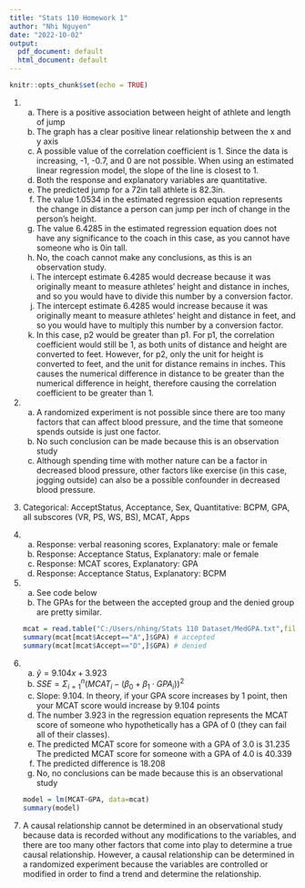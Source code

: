---
title: "Stats 110 Homework 1"
author: "Nhi Nguyen"
date: "2022-10-02"
output:
  pdf_document: default
  html_document: default
---

```{r setup, include=FALSE}
knitr::opts_chunk$set(echo = TRUE)
```

1. a. There is a positive association between height of athlete and length of jump
   b. The graph has a clear positive linear relationship between the x and y axis
   c. A possible value of the correlation coefficient is 1. Since the data is increasing, -1, -0.7, and 0 are not possible. When using an estimated linear regression model, the slope of the line is closest to 1. 
   d. Both the response and explanatory variables are quantitative.
   e. The predicted jump for a 72in tall athlete is 82.3in.
   f. The value 1.0534 in the estimated regression equation represents the change in distance a person can jump per inch of change in the person's height.
   g. The value 6.4285 in the estimated regression equation does not have any significance to the coach in this case, as you cannot have someone who is 0in tall.
   h. No, the coach cannot make any conclusions, as this is an observation study.
   i. The intercept estimate 6.4285 would decrease because it was originally meant to measure athletes' height and distance in inches, and so you would have to divide this number by a conversion factor.
   j. The intercept estimate 6.4285 would increase because it was originally meant to measure athletes' height and distance in feet, and so you would have to multiply this number by a conversion factor.
   k. In this case, p2 would be greater than p1. For p1, the correlation coefficient would still be 1, as both units of distance and height are converted to feet. However, for p2, only the unit for height is converted to feet, and the unit for distance remains in inches. This causes the numerical difference in distance to be greater than the numerical difference in height, therefore causing the correlation coefficient to be greater than 1.
   
2. a. A randomized experiment is not possible since there are too many factors that can affect blood pressure, and the time that someone spends outside is just one factor.
   b. No such conclusion can be made because this is an observation study
   c. Although spending time with mother nature can be a factor in decreased blood pressure, other factors like exercise (in this case, jogging outside) can also be a possible confounder in decreased blood pressure.

3. Categorical: AcceptStatus, Acceptance, Sex, 
   Quantitative: BCPM, GPA, all subscores (VR, PS, WS, BS), MCAT, Apps
   
4. a. Response: verbal reasoning scores, Explanatory: male or female
   b. Response: Acceptance Status, Explanatory: male or female
   c. Response: MCAT scores, Explanatory: GPA
   d. Response: Acceptance Status, Explanatory: BCPM

5. a. See code below 
   b. The GPAs for the between the accepted group and the denied group are pretty similar.    
```{r}
mcat = read.table("C:/Users/nhing/Stats 110 Dataset/MedGPA.txt",fill=TRUE,header=TRUE)
summary(mcat[mcat$Accept=="A",]$GPA) # accepted
summary(mcat[mcat$Accept=="D",]$GPA) # denied
```

6. a. $\hat{y} = 9.104x + 3.923$
   b. $SSE = \Sigma_{i=1}^{n} (MCAT_{i} - (\beta_{0} + \beta_{1} \cdot GPA_{i}))^{2}$
   c. Slope: 9.104. In theory, if your GPA score increases by 1 point, then your MCAT score would increase by 9.104 points
   d. The number 3.923 in the regression equation represents the MCAT score of someone who hypothetically has a GPA of 0 (they can fail all of their classes).
   e. The predicted MCAT score for someone with a GPA of 3.0 is 31.235
      The predicted MCAT score for someone with a GPA of 4.0 is 40.339
   f. The predicted difference is 18.208
   g. No, no conclusions can be made because this is an observational study
```{r}
model = lm(MCAT~GPA, data=mcat)
summary(model)
```

7. A causal relationship cannot be determined in an observational study because data is recorded without any modifications to the variables, and there are too many other factors that come into play to determine a true causal relationship. However, a causal relationship can be determined in a randomized experiment because the variables are controlled or modified in order to find a trend and determine the relationship.
     


